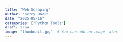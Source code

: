 ```yaml
---
title: "Web Scraping"
author: "Kerry Back"
date: "2025-05-16"
categories: ["Python Tools"]
draft: true
image: "thumbnail.jpg"  # You can add an image later
---
```


